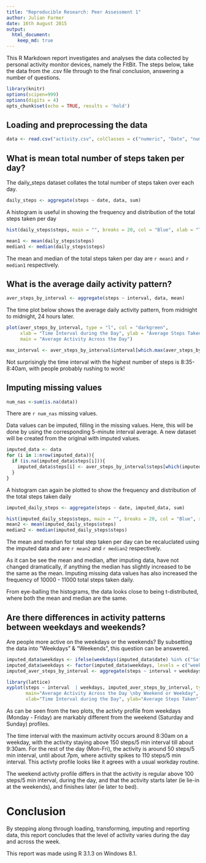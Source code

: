 ```yaml
---
title: "Reproducible Research: Peer Assessment 1"
author: Julian Farmer
date: 16th August 2015
output: 
  html_document:
    keep_md: true
---
```

This R Markdown report investigates and analyses the data collected by personal activity monitor devices, namely the FitBit. The steps below, take the data from the .csv file through to the final conclusion, answering a number of questions.

```r
library(knitr)
options(scipen=999)
options(digits = 4)
opts_chunk$set(echo = TRUE, results = 'hold')
```

## Loading and preprocessing the data
```r
data <- read.csv("activity.csv", colClasses = c("numeric", "Date", "numeric"))
```

## What is mean total number of steps taken per day?
The daily_steps dataset collates the total number of steps taken over each day.
```r
daily_steps <- aggregate(steps ~ date, data, sum)
```

A histogram is useful in showing the frequency and distribution of the total steps taken per day
```r
hist(daily_steps$steps, main = "", breaks = 20, col = "Blue", xlab = "Total Steps Taken Daily")
```
```r
mean1 <- mean(daily_steps$steps)
median1 <- median(daily_steps$steps)
```
The mean and median of the total steps taken per day are `r mean1` and `r median1` respectively.

## What is the average daily activity pattern?
```r
aver_steps_by_interval <- aggregate(steps ~ interval, data, mean)
```

The time plot below shows the average daily activity pattern, from midnight to midnight, 24 hours later.
```r
plot(aver_steps_by_interval, type = "l", col = "darkgreen",
     xlab = "Time Interval during the Day", ylab = "Average Steps Taken", 
     main = "Average Activity Across the Day")
```
```r
max_interval <- aver_steps_by_interval$interval[which.max(aver_steps_by_interval$steps)]
```
Not surprisingly the time interval with the highest number of steps is 8:35-8:40am, with people probably rushing to work!

## Imputing missing values
```r
num_nas <-sum(is.na(data))
```
There are `r num_nas` missing values.

Data values can be imputed, filling in the missing values. Here, this will be done by using the corresponding 5-minute interval average.
A new dataset will be created from the original with imputed values.
```r
imputed_data <- data
for (i in 1:nrow(imputed_data)){
  if (is.na(imputed_data$steps[i])){
    imputed_data$steps[i] <- aver_steps_by_interval$steps[which(imputed_data$interval[i] == aver_steps_by_interval$interval)]
  }
}
```

A histogram can again be plotted to show the frequency and distribution of the total steps taken daily

``` r
imputed_daily_steps <- aggregate(steps ~ date, imputed_data, sum)
```

```r
hist(imputed_daily_steps$steps, main = "", breaks = 20, col = "Blue", xlab = "Total Steps Taken Daily")
mean2 <- mean(imputed_daily_steps$steps)
median2 <- median(imputed_daily_steps$steps)
```

The mean and median for total step taken per day can be recaluclated using the imputed data and are `r mean2` and `r median2` respectively.

As it can be see the mean and median, after imputing data, have not changed dramatically, if anything the median has slightly increased to be the same as the mean.   Imputing missing data values has also increased the frequency of 10000 - 11000 total steps taken daily.

From eye-balling the histograms, the data looks close to being t-distributed, where both the mean and median are the same.

## Are there differences in activity patterns between weekdays and weekends?
Are people more active on the weekdays or the weekends?
By subsetting the data into "Weekdays" & "Weekends", this question can be answered.
```r
imputed_data$weekdays <- ifelse(weekdays(imputed_data$date) %in% c("Saturday", "Sunday"), "weekend", "weekday")
imputed_data$weekdays <- factor(imputed_data$weekdays, levels = c("weekday", "weekend"))
imputed_aver_steps_by_interval <- aggregate(steps ~ interval + weekdays, imputed_data, mean)
```

```r
library(lattice)
xyplot(steps ~ interval  | weekdays, imputed_aver_steps_by_interval, type = 'l', 
       main="Average Activity Across the Day \nby Weekend or Weekday", layout = c(1,2),
       xlab="Time Interval during the Day", ylab="Average Steps Taken")
```

As can be seen from the two plots, the activty profile from weekdays (Monday - Friday) are markably different from the weekend (Saturday and Sunday) profiles.

The time interval with the maximum activity occurs around 8:30am on a weekday, with the activity staying above 150 steps/5 min interval till about 9:30am. For the rest of the day (Mon-Fri), the activity is around 50 steps/5 min interval, until about 7pm, where activity spikes to 110 steps/5 min interval.  This activty profile looks like it agrees with a usual workday routine.

The weekend activty profile differs in that the activity is regular above 100 steps/5 min interval, during the day, and that the activity starts later (ie lie-in at the weekends), and finishes later (ie later to bed).

# Conclusion
By stepping along through loading, transforming, imputing and reporting data, this report concludes that the level of activity varies during the day and across the week.

This report was made using R 3.1.3 on Windows 8.1.